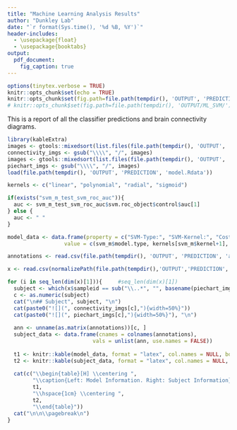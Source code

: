 ---
title: "Machine Learning Analysis Results"
author: "Dunkley Lab"
date: "`r format(Sys.time(), '%d %B, %Y')`"
header-includes:
  - \usepackage{float}
  - \usepackage{booktabs}
output: 
  pdf_document:
    fig_caption: true
---

```{r setup, include=FALSE}
options(tinytex.verbose = TRUE)
knitr::opts_chunk$set(echo = TRUE)
knitr::opts_chunk$set(fig.path=file.path(tempdir(), 'OUTPUT', 'PREDICTION'), echo = FALSE)
# knitr::opts_chunk$set(fig.path=file.path(tempdir(), 'OUTPUT/ML_SVM/'), echo = FALSE)
```


This is a report of all the classifier predictions and brain connectivity diagrams.


```{r, figures-side, fig.show="hold", out.width="50%", results="asis"}
library(kableExtra)
images <- gtools::mixedsort(list.files(file.path(tempdir(), 'OUTPUT', 'PREDICTION', 'PNGFILES', 'CONNECTIVITY'), pattern = ".png", full.names = TRUE))
connectivity_imgs <- gsub("\\\\", "/", images)
images <- gtools::mixedsort(list.files(file.path(tempdir(), 'OUTPUT', 'PREDICTION', 'PNGFILES'), pattern = ".png", full.names = TRUE))
piechart_imgs <- gsub("\\\\", "/", images)
load(file.path(tempdir(), 'OUTPUT', 'PREDICTION', 'model.Rdata'))

kernels <- c("linear", "polynomial", "radial", "sigmoid")

if(exists("svm_m_test_svm_roc_auc")){
  auc <- svm_m_test_svm_roc_auc$svm.roc_object$control$auc[1]
} else {
  auc <- " "
}

model_data <- data.frame(property = c("SVM-Type:", "SVM-Kernel:", "Cost:", "Gamma:", "Number of Support Vectors:", "AUC:"), 
                  value = c(svm_m$model.type, kernels[svm_m$kernel+1], svm_m$cost, svm_m$gamma, svm_m$tot.nSV, auc))

annotations <- read.csv(file.path(tempdir(), 'OUTPUT', 'PREDICTION', 'annot.csv'), check.names = FALSE)

x <- read.csv(normalizePath(file.path(tempdir(),'OUTPUT','PREDICTION','data_subset.csv')), check.names = FALSE)

for (i in seq_len(dim(x)[1])){     #seq_len(dim(x)[1])
  subject <- which(x$sampleid == sub("\\..*", "", basename(piechart_imgs[i])))
  c <- as.numeric(subject)
  cat("\n## Subject", subject, "\n")
  cat(paste0("![](", connectivity_imgs[c],"){width=50%}"))
  cat(paste0("![](", piechart_imgs[c],"){width=50%}"), "\n")
  
  ann <- unname(as.matrix(annotations))[c, ]
  subject_data <- data.frame(cnames = colnames(annotations), 
                           vals = unlist(ann, use.names = FALSE))
  
  t1 <- knitr::kable(model_data, format = "latex", col.names = NULL, booktabs = T, valign = 't')
  t2 <- knitr::kable(subject_data, format = "latex", col.names = NULL, booktabs = T, valign = 't')
  
  cat(c("\\begin{table}[H] \\centering ",
        "\\caption{Left: Model Information. Right: Subject Information}",
        t1,
        "\\hspace{1cm} \\centering ",
        t2,
        "\\end{table}"))
  cat("\n\n\\pagebreak\n")
}

```